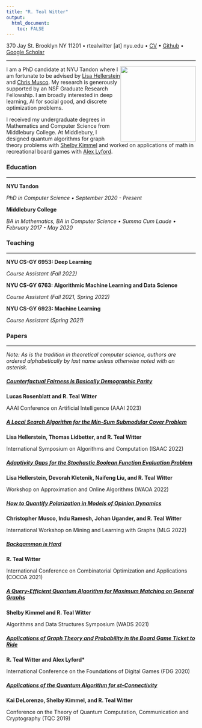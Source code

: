 ```yaml
---
title: "R. Teal Witter"
output: 
  html_document:
    toc: FALSE
---
```


370 Jay St. Brooklyn NY 11201 • rtealwitter [at] nyu.edu • [CV](files/cv.pdf) • [Github](https://github.com/rtealwitter) • [Google Scholar](https://scholar.google.com/citations?user=B2hIq-cAAAAJ&hl=en)

___ 

<img src="files/headshot.jpeg" style="float: right" width="200" />
I am a PhD candidate at NYU Tandon where I am fortunate to be advised 
by [Lisa Hellerstein](https://cse.engineering.nyu.edu/~hstein/) and [Chris Musco](https://www.chrismusco.com/). 
My research is generously supported by an NSF Graduate Research Fellowship. 
I am broadly interested in deep learning, AI for social good, and discrete optimization problems.

I received my undergraduate degrees in Mathematics and Computer Science from Middlebury College.
At Middlebury, I designed quantum algorithms for graph theory problems with [Shelby Kimmel](http://shelbykimmel.com/)
and worked on applications of math in recreational board games with [Alex Lyford](https://www.middlebury.edu/academics/math/faculty/node/550503).

### Education

--- 

**NYU Tandon**

*PhD in Computer Science • September 2020 - Present*

**Middlebury College**

*BA in Mathematics, BA in Computer Science • Summa Cum Laude • February 2017 - May 2020*


### Teaching

---

**NYU CS-GY 6953: Deep Learning**

*Course Assistant (Fall 2022)*

**NYU CS-GY 6763: Algorithmic Machine Learning and Data Science**

*Course Assistant (Fall 2021, Spring 2022)*

**NYU CS-GY 6923: Machine Learning**

*Course Assistant (Spring 2021)*

### Papers

---

*Note: As is the tradition in theoretical computer science, authors are ordered alphabetically by last name unless otherwise noted with an asterisk.*

##### [Counterfactual Fairness Is Basically Demographic Parity](https://arxiv.org/abs/2208.03843)

**Lucas Rosenblatt and R. Teal Witter**

AAAI Conference on Artificial Intelligence (AAAI 2023)

##### [A Local Search Algorithm for the Min-Sum Submodular Cover Problem](https://arxiv.org/abs/2209.03054)

**Lisa Hellerstein, Thomas Lidbetter, and R. Teal Witter **

International Symposium on Algorithms and Computation (ISAAC 2022)

##### [Adaptivity Gaps for the Stochastic Boolean Function Evaluation Problem](https://arxiv.org/abs/2208.03810)

**Lisa Hellerstein, Devorah Kletenik, Naifeng Liu, and R. Teal Witter **

Workshop on Approximation and Online Algorithms (WAOA 2022)

##### [How to Quantify Polarization in Models of Opinion Dynamics](https://arxiv.org/abs/2110.11981)

**Christopher Musco, Indu Ramesh, Johan Ugander, and R. Teal Witter**

International Workshop on Mining and Learning with Graphs (MLG 2022)

##### [Backgammon is Hard](https://arxiv.org/abs/2106.16172)

**R. Teal Witter**

International Conference on Combinatorial Optimization and Applications (COCOA 2021)

##### [A Query-Efficient Quantum Algorithm for Maximum Matching on General Graphs](https://arxiv.org/abs/2010.02324)

**Shelby Kimmel and R. Teal Witter**

Algorithms and Data Structures Symposium (WADS 2021)

##### [Applications of Graph Theory and Probability in the Board Game Ticket to Ride](https://dl.acm.org/doi/10.1145/3402942.3402963)

**R. Teal Witter and Alex Lyford\* **

International Conference on the Foundations of Digital Games (FDG 2020)

##### [Applications of the Quantum Algorithm for st-Connectivity](https://arxiv.org/abs/1904.05995)

**Kai DeLorenzo, Shelby Kimmel, and R. Teal Witter**

Conference on the Theory of Quantum Computation, Communication and Cryptography (TQC 2019)

<br/>
